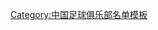 {{Football squad with groups
|name=2012年中甲分类名单八喜
|bgcolor=#ffff00
|bordercolor=#000000
|textcolor=#000000
|title=[[北京八喜联合竞技足球俱乐部|<span style="color:#000000">北京八喜</span>]] — [[2012年中国足球甲级联赛|<span style="color:#000000">2012年</span>]][[中国足球甲级联赛|<span style="color:#000000">中甲联赛第 15 名</span>]]
|group1=全年参赛球员
|list1=<div>
{{Football squad2 player|no=1|name=[[蔡浩宸]]}}
{{Football squad2 player|no=3|name=[[武闻广]]}}
{{Football squad2 player|no=4|name={{flagicon|GHA}} [[丹尼尔·夸耶|夸耶]]}}
{{Football squad2 player|no=5|name=[[徐宁 (足球运动员)|徐宁]]}}
{{Football squad2 player|no=7|name=[[王伟 (足球运动员)|王伟]]}}
{{Football squad2 player|no=8|name=[[杜鑫]]}}
{{Football squad2 player|no=9|name={{flagicon|BRA}} [[朱尼奥·保利斯塔|朱尼奥]]}}
{{Football squad2 player|no=10|name=[[李震东]]}}
{{Football squad2 player|no=11|name=[[刘翔 (足球运动员)|刘翔]]}}
{{Football squad2 player|no=12|name=[[陈方舟]]}}
{{Football squad2 player|no=13|name=[[韩轩 (1991年)|韩轩]]}}
{{Football squad2 player|no=14|name={{flagicon|KOR}} [[申仁谢]]}}
{{Football squad2 player|no=15|name=[[张勇 (1989年)|张勇]]}}
{{Football squad2 player|no=17|name=[[靳辉]]}}
{{Football squad2 player|no=18|name=[[赵均]]}}
{{Football squad2 player|no=19|name=[[徐辰]]}}
{{Football squad2 player|no=20|name=[[张爽]]}}
{{Football squad2 player|no=21|name={{flagicon|TPE}} [[陳浩瑋]]}}
{{Football squad2 player|no=22|name=[[董雷 (足球运动员)|董雷]]}}
{{Football squad2 player|no=23|name=[[姚亮]]}}
{{Football squad2 player|no=24|name=[[班勇 (足球运动员)|班勇]]}}
{{Football squad2 player|no=26|name=[[崔仲凯]]}}
{{Football squad2 player|no=27|name=[[姚爽]]}}
{{Football squad2 player|no=28|name=[[薛飞 (1987年)|薛飞]]}}
{{Football squad2 player|no=29|name=[[李军 (足球运动员)|李军]]}}
{{Football squad2 player|no=30|name=[[王华强]]}}
{{Football squad2 player|no=31|name=[[王文安]]}}
</div>
|group2=夏季转入球员
|list2=<div>
{{Football squad2 player|no=16|name=[[李智超]]}}
{{Football squad2 player|no=32|name={{flagicon|SEN}} [[莫马尔·恩迪亚耶|莫马尔]]}}
</div>
|group3=夏季转出球员
|list3=<div>
{{Football squad2 player|no=6|name={{flagicon|CRO}} [[萨沙]]}}
</div>
|group4=主教练
|list4=[[崔恩郎]] <small>(至第 15 輪)</small>；[[蓋增君]] <small>(至第 19 輪)</small>；[[王涛 (1970年)|王涛]]、[[曹限东]]
}}
<noinclude>
{{DEFAULTSORT:Beijing Baxy F.C. Squad 2012}}
[[Category:中国足球俱乐部名单模板]]
</noinclude>